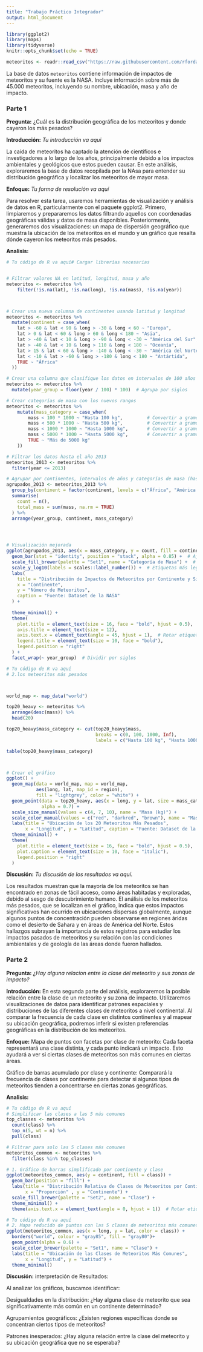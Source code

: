 ---
title: "Trabajo Práctico Integrador"
output: html_document
---

```{r setup, include=FALSE}
library(ggplot2)
library(maps)
library(tidyverse)
knitr::opts_chunk$set(echo = TRUE)

meteoritos <- readr::read_csv("https://raw.githubusercontent.com/rfordatascience/tidytuesday/master/data/2019/2019-06-11/meteorites.csv")


```

La base de datos `meteoritos` contiene información de impactos de meteoritos y su fuente es la NASA. Incluye información sobre más de 45.000 meteoritos, incluyendo su nombre, ubicación, masa y año de impacto. 

### **Parte 1**

**Pregunta:** ¿Cuál es la distribución geográfica de los meteoritos y donde cayeron los más pesados? 


**Introducción:** *Tu introducción va aqui*

La caída de meteoritos ha captado la atención de científicos e investigadores a lo largo de los años, principalmente debido a los impactos ambientales y geológicos que estos pueden causar. 
En este análisis, exploraremos la base de datos recopilada por la NAsa para entender su distribución geográfica y localizar los meteoritos de mayor masa.


**Enfoque:** *Tu forma de resolución va aquí*

Para resolver esta tarea, usaremos herramientas de visualización y análisis de datos en R, particularmente con el paquete ggplot2. Primero, limpiaremos y prepararemos los datos filtrando aquellos con coordenadas geográficas válidas y datos de masa disponibles. Posteriormente, generaremos dos visualizaciones: un mapa de dispersión geográfico que muestra la ubicación de los meteoritos en el mundo y un gráfico que resalta dónde cayeron los meteoritos más pesados.

**Analisis:**


```{r}
# Tu código de R va aquí# Cargar librerías necesarias


# Filtrar valores NA en latitud, longitud, masa y año
meteoritos <- meteoritos %>% 
    filter(!is.na(lat), !is.na(long), !is.na(mass), !is.na(year))



# Crear una nueva columna de continentes usando latitud y longitud
meteoritos <- meteoritos %>% 
  mutate(continent = case_when(
    lat > -60 & lat < 90 & long > -30 & long < 60 ~ "Europa",
    lat > 0 & lat < 60 & long > 60 & long < 180 ~ "Asia",
    lat > -40 & lat < 10 & long > -90 & long < -30 ~ "América del Sur",
    lat > -40 & lat < 10 & long > 110 & long < 180 ~ "Oceanía",
    lat > 15 & lat < 60 & long > -140 & long < -30 ~ "América del Norte",
    lat < -10 & lat > -60 & long > -180 & long < 180 ~ "Antártida",
    TRUE ~ "África"
  ))

# Crear una columna que clasifique los datos en intervalos de 100 años
meteoritos <- meteoritos %>%
  mutate(year_group = floor(year / 100) * 100)  # Agrupa por siglos

# Crear categorías de masa con los nuevos rangos
meteoritos <- meteoritos %>% 
    mutate(mass_category = case_when(
        mass < 100 * 1000 ~ "Hasta 100 kg",         # Convertir a gramos
        mass < 500 * 1000 ~ "Hasta 500 kg",         # Convertir a gramos
        mass < 1000 * 1000 ~ "Hasta 1000 kg",       # Convertir a gramos
        mass < 5000 * 1000 ~ "Hasta 5000 kg",       # Convertir a gramos
        TRUE ~ "Más de 5000 kg"
    ))

# Filtrar los datos hasta el año 2013
meteoritos_2013 <- meteoritos %>%
  filter(year <= 2013)

# Agrupar por continentes, intervalos de años y categorías de masa (hasta 2013)
agrupados_2013 <- meteoritos_2013 %>%
  group_by(continent = factor(continent, levels = c("África", "América del Norte", "América del Sur","Antártida", "Asia", "Europa", "Oceanía")), year_group, mass_category) %>%
  summarise(
    count = n(),
    total_mass = sum(mass, na.rm = TRUE)
  ) %>%
  arrange(year_group, continent, mass_category)




# Visualización mejorada
ggplot(agrupados_2013, aes(x = mass_category, y = count, fill = continent)) +
  geom_bar(stat = "identity", position = "stack", alpha = 0.85) +  # Ajustar opacidad para mejor visualización
  scale_fill_brewer(palette = "Set1", name = "Categoría de Masa") +  # Cambiar paleta de colores
  scale_y_log10(labels = scales::label_number()) +  # Etiquetas más legibles
  labs(
    title = "Distribución de Impactos de Meteoritos por Continente y Siglo",
    x = "Continente",
    y = "Número de Meteoritos",
    caption = "Fuente: Dataset de la NASA"
  ) +
  
  theme_minimal() +
  theme(
    plot.title = element_text(size = 16, face = "bold", hjust = 0.5),
    axis.title = element_text(size = 12),
    axis.text.x = element_text(angle = 45, hjust = 1),  # Rotar etiquetas del eje X
    legend.title = element_text(size = 10, face = "bold"),
    legend.position = "right"
  ) +
  facet_wrap(~ year_group)  # Dividir por siglos


```

```{r}
# Tu código de R va aquí
# 2.los meteoritos más pesados



world_map <- map_data("world")

top20_heavy <- meteoritos %>% 
  arrange(desc(mass)) %>% 
  head(20)

top20_heavy$mass_category <- cut(top20_heavy$mass,
                                 breaks = c(0, 100, 1000, Inf),
                                 labels = c("Hasta 100 kg", "Hasta 1000 kg", "Más de 1000 kg"), include.lowest = TRUE)

table(top20_heavy$mass_category)



# Crear el gráfico
ggplot() +
  geom_map(data = world_map, map = world_map,
           aes(long, lat, map_id = region),
           fill = "lightgrey", color = "white") +
  geom_point(data = top20_heavy, aes(x = long, y = lat, size = mass_category, color = mass_category),
             alpha = 0.7) +
  scale_size_manual(values = c(4, 7, 10), name = "Masa (kg)") +
  scale_color_manual(values = c("red", "darkred", "brown"), name = "Masa (kg)") +
  labs(title = "Ubicación de los 20 Meteoritos Más Pesados",
       x = "Longitud", y = "Latitud", caption = "Fuente: Dataset de la Nasa ") +
  theme_minimal() +
  theme(
    plot.title = element_text(size = 16, face = "bold", hjust = 0.5),
    plot.caption = element_text(size = 10, face = "italic"),
    legend.position = "right"
  )

```


**Discusión:** *Tu discusión de los resultados va aquí.*


Los resultados muestran que la mayoría de los meteoritos se han encontrado en zonas de fácil acceso, como áreas habitadas y exploradas, debido al sesgo de descubrimiento humano. El análisis de los meteoritos más pesados, que se localizan en el gráfico, indica que estos impactos significativos han ocurrido en ubicaciones dispersas globalmente, aunque algunos puntos de concentración pueden observarse en regiones áridas como el desierto de Sahara y en áreas de América del Norte. Estos hallazgos subrayan la importancia de estos registros para estudiar los impactos pasados de meteoritos y su relación con las condiciones ambientales y de geología de las áreas donde fueron hallados.









### **Parte 2**

**Pregunta:** *¿Hay alguna relacion entre la clase del meteorito y sus zonas de impacto?*

**Introducción:** En esta segunda parte del análisis, exploraremos la posible relación entre la clase de un meteorito y su zona de impacto. Utilizaremos visualizaciones de datos para identificar patrones espaciales y distribuciones de las diferentes clases de meteoritos a nivel continental. Al comparar la frecuencia de cada clase en distintos continentes y al mapear su ubicación geográfica, podremos inferir si existen preferencias geográficas en la distribución de los meteoritos.

**Enfoque:** Mapa de puntos con facetas por clase de meteorito: Cada faceta representará una clase distinta, y cada punto indicará un impacto. Esto ayudará a ver si ciertas clases de meteoritos son más comunes en ciertas áreas.

Gráfico de barras acumulado por clase y continente: Comparará la frecuencia de clases por continente para detectar si algunos tipos de meteoritos tienden a concentrarse en ciertas zonas geográficas.

**Analisis:**

```{r }
# Tu código de R va aquí
# Simplificar las clases a las 5 más comunes
top_classes <- meteoritos %>%
  count(class) %>%
  top_n(5, wt = n) %>%
  pull(class)

# Filtrar para solo las 5 clases más comunes
meteoritos_common <- meteoritos %>%
  filter(class %in% top_classes)

# 1. Gráfico de barras simplificado por continente y clase
ggplot(meteoritos_common, aes(y = continent, fill = class)) +
  geom_bar(position = "fill") +
  labs(title = "Distribución Relativa de Clases de Meteoritos por Continente",
       x = "Proporción" , y = "Continente") +
  scale_fill_brewer(palette = "Set2", name = "Clase") +
  theme_minimal() +
  theme(axis.text.x = element_text(angle = 0, hjust = 1))  # Rotar etiquetas del eje x

```

```{r }
# Tu código de R va aquí
# 2. Mapa reducido de puntos con las 5 clases de meteoritos más comunes
ggplot(meteoritos_common, aes(x = long, y = lat, color = class)) +
  borders("world", colour = "gray85", fill = "gray80")+
  geom_point(alpha = 0.6) +
  scale_color_brewer(palette = "Set1", name = "Clase") +
  labs(title = "Ubicación de las Clases de Meteoritos Más Comunes",
       x = "Longitud", y = "Latitud") +
  theme_minimal()
```

**Discusión:** interpretación de Resultados:

Al analizar los gráficos, buscamos identificar:

Desigualdades en la distribución: ¿Hay alguna clase de meteorito que sea significativamente más común en un continente determinado?

Agrupamientos geográficos: ¿Existen regiones específicas donde se concentran ciertos tipos de meteoritos?

Patrones inesperados: ¿Hay alguna relación entre la clase del meteorito y su ubicación geográfica que no se esperaba?
